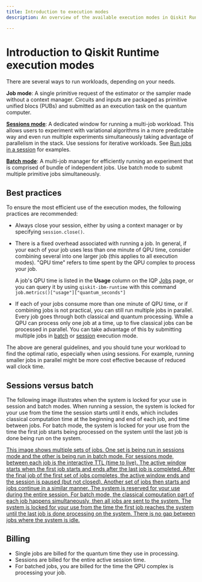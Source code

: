```yaml
---
title: Introduction to execution modes
description: An overview of the available execution modes in Qiskit Runtime; sessions, batch, and single jobs.

---
```

# Introduction to Qiskit Runtime execution modes

There are several ways to run workloads, depending on your needs.

**Job mode**: A single primitive request of the estimator or the sampler made without a context manager. Circuits and inputs are packaged as primitive unified blocs (PUBs) and submitted as an execution task on the quantum computer.

[**Sessions mode**](sessions): A dedicated window for running a multi-job workload. This allows users to experiment with variational algorithms in a more predictable way and even run multiple experiments simultaneously taking advantage of parallelism in the stack. Use sessions for iterative workloads. See [Run jobs in a session](run-jobs-in-session) for examples. 

[**Batch mode**](run-jobs-batch): A multi-job manager for efficiently running an experiment that is comprised of bundle of independent jobs. Use batch mode to submit multiple primitive jobs simultaneously.

## Best practices

To ensure the most efficient use of the execution modes, the following practices are recommended:  

- Always close your session, either by using a context manager or by specifying `session.close()`.
- There is a fixed overhead associated with running a job. In general, if your each of your job uses less than one minute of QPU time, consider combining several into one larger job (this applies to all execution modes). "QPU time" refers to time spent by the QPU complex to process your job. 
    
    A job's QPU time is listed in the **Usage** column on the IQP [Jobs](https://quantum.ibm.com/jobs) page, or you can  query it by using  `qiskit-ibm-runtime` with this command `job.metrics()["usage"]["quantum_seconds"]`

- If each of your jobs consume more than one minute of QPU time, or if combining jobs is not practical, you can still run multiple jobs in parallel. Every job goes through both classical and quantum processing. While a QPU can process only one job at a time, up to five classical jobs can be processed in parallel. You can take advantage of this by submitting multiple jobs in [batch](run-jobs-batch#partition) or [session](run-jobs-in-session#two-vqe) execution mode. 

The above are general guidelines, and you should tune your workload to find the optimal ratio, especially when using sessions. For example, running smaller jobs in parallel might be more cost effective because of reduced wall clock time.

## Sessions versus batch 

The following image illustrates when the system is locked for your use in session and batch modes. When running a session, the system is locked for your use from the time the session starts until it ends, which includes classical computation time at the beginning and end of each job, and time between jobs.  For batch mode, the system is locked for your use from the time the first job starts being processed on the system until the last job is done being run on the system.

[This image shows multiple sets of jobs.  One set is being run in sessions mode and the other is being run in batch mode.  For sessions mode, between each job is the interactive TTL (time to live).  The active window starts when the first job starts and ends after the last job is completed. After the final job of the first set of jobs completes, the active window ends and the session is paused (but not closed).  Another set of jobs then starts and jobs continue in a similar manner. The system is reserved for your use during the entire session.  For batch mode, the classical computation part of each job happens simultaneously, then all jobs are sent to the system.  The system is locked for your use from the time the first job reaches the system until the last job is done processing on the system.  There is no gap between jobs where the system is idle.](/images/run/execution-modes/SessionVsBatch.svg 'Sessions compared to batch')

## Billing

* Single jobs are billed for the quantum time they use in processing. 
* Sessions are billed for the entire active session time. 
* For batched jobs, you are billed for the time the QPU complex is processing your job. 
